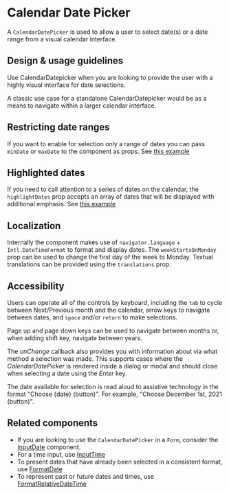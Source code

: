 
<Meta title="Components/Selections/CalendarDatePicker/Docs" />

# Calendar Date Picker

A `CalendarDatePicker` is used to allow a user to select date(s) or a date range
from a visual calendar interface.

## Design & usage guidelines

Use CalendarDatepicker when you are looking to provide the user with a highly
visual interface for date selections.

A classic use case for a standalone CalendarDatepicker would be as a means to
navigate within a larger calendar interface.

## Restricting date ranges

If you want to enable for selection only a range of dates you can pass `minDate`
or `maxDate` to the component as props. See
[this example](?path=/story/components-selections-calendardatepicker-web--basic)

## Highlighted dates

If you need to call attention to a series of dates on the calendar, the
`highlightDates` prop accepts an array of dates that will be displayed with
additional emphasis. See
[this example](?path=/story/components-selections-calendardatepicker-web--basic)

## Localization

Internally the component makes use of `navigator.language` +
`Intl.DateTimeFormat` to format and display dates. The `weekStartsOnMonday` prop
can be used to change the first day of the week to Monday. Textual translations
can be provided using the `translations` prop.

## Accessibility

Users can operate all of the controls by keyboard, including the `tab` to cycle
between Next/Previous month and the calendar, arrow keys to navigate between
dates, and `space` and/or `return` to make selections.

Page up and page down keys can be used to navigate between months or, when
adding shift key, navigate between years.

The _onChange_ callback also provides you with information about via what method
a selection was made. This supports cases where the _CalendarDatePicker_ is
rendered inside a dialog or modal and should close when selecting a date using
the _Enter_ key.

The date available for selection is read aloud to assistive technology in the
format "Choose {date} (button)". For example, "Choose December 1st, 2021
(button)".

## Related components

- If you are looking to use the `CalendarDatePicker` in a `Form`, consider the
  [InputDate](../?path=/docs/components-forms-and-inputs-inputdate-docs--page)
  component.
- For a time input, use
  [InputTime](../?path=/docs/components-forms-and-inputs-inputtime-docs--page)
- To present dates that have already been selected in a consistent format, use
  [FormatDate](../?path=/docs/components-utilities-formatdate-docs--page)
- To represent past or future dates and times, use
  [FormatRelativeDateTime](../?path=/docs/components-utilities-formatrelativedatetime-docs--page)
